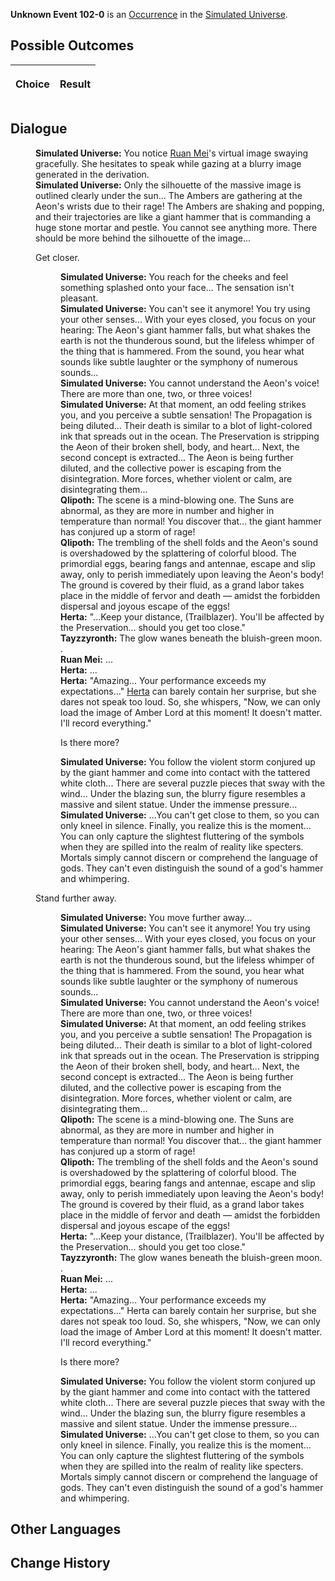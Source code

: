 {{Simulated Universe Event Infobox
|title         = Unknown Event 102-0
|image         = undefined.png
|type          =
|domains_su    = 
|domains_ext   = 
|domains_swarm = 
|domains_gng   = 
|requirements  =
|prev          = 
|next          = 
|indexRewards  =
|characters    = Herta;Ruan Mei
}}
'''Unknown Event 102-0''' is an [[Simulated Universe/Occurrence|Occurrence]] in the [[Simulated Universe]].

==Possible Outcomes==
{| class="article-table"
!Choice
!Result

|}

<!--
==Gameplay Notes==

-->
==Dialogue==
{{Dialogue Start}}
:'''Simulated Universe:''' You notice [[Ruan Mei]]'s virtual image swaying gracefully. She hesitates to speak while gazing at a blurry image generated in the derivation.
:'''Simulated Universe:''' Only the silhouette of the massive image is outlined clearly under the sun... The Ambers are gathering at the Aeon's wrists due to their rage! The Ambers are shaking and popping, and their trajectories are like a giant hammer that is commanding a huge stone mortar and pestle. You cannot see anything more. There should be more behind the silhouette of the image...
:{{DIcon|Arrow}} Get closer.
::'''Simulated Universe:''' You reach for the cheeks and feel something splashed onto your face... The sensation isn't pleasant.
::'''Simulated Universe:''' You can't see it anymore! You try using your other senses... With your eyes closed, you focus on your hearing: The Aeon's giant hammer falls, but what shakes the earth is not the thunderous sound, but the lifeless whimper of the thing that is hammered. From the sound, you hear what sounds like subtle laughter or the symphony of numerous sounds...
::'''Simulated Universe:''' You cannot understand the Aeon's voice! There are more than one, two, or three voices!
::'''Simulated Universe:''' At that moment, an odd feeling strikes you, and you perceive a subtle sensation! The Propagation is being diluted... Their death is similar to a blot of light-colored ink that spreads out in the ocean. The Preservation is stripping the Aeon of their broken shell, body, and heart... Next, the second concept is extracted... The Aeon is being further diluted, and the collective power is escaping from the disintegration. More forces, whether violent or calm, are disintegrating them...
::'''Qlipoth:''' The scene is a mind-blowing one. The Suns are abnormal, as they are more in number and higher in temperature than normal! You discover that... the giant hammer has conjured up a storm of rage!
::'''Qlipoth:''' The trembling of the shell folds and the Aeon's sound is overshadowed by the splattering of colorful blood. The primordial eggs, bearing fangs and antennae, escape and slip away, only to perish immediately upon leaving the Aeon's body! The ground is covered by their fluid, as a grand labor takes place in the middle of fervor and death &mdash; amidst the forbidden dispersal and joyous escape of the eggs!
::'''Herta:''' "...Keep your distance, (Trailblazer). You'll be affected by the Preservation... should you get too close."
::'''Tayzzyronth:''' The glow wanes beneath the bluish-green moon. {{Color|Keyword|They seem to be... falling}}.
::'''Ruan Mei:''' ...
::'''Herta:''' ...
::'''Herta:''' "Amazing... Your performance exceeds my expectations..." [[Herta]] can barely contain her surprise, but she dares not speak too loud. So, she whispers, "Now, we can only load the image of Amber Lord at this moment! It doesn't matter. I'll record everything."
::{{DIcon|Arrow}} Is there more?
::'''Simulated Universe:''' You follow the violent storm conjured up by the giant hammer and come into contact with the tattered white cloth... There are several puzzle pieces that sway with the wind... Under the blazing sun, the blurry figure resembles a massive and silent statue. Under the immense pressure...
::'''Simulated Universe:''' ...You can't get close to them, so you can only kneel in silence. Finally, you realize this is the moment... You can only capture the slightest fluttering of the symbols when they are spilled into the realm of reality like specters. Mortals simply cannot discern or comprehend the language of gods. They can't even distinguish the sound of a god's hammer and whimpering.
:{{DIcon|Arrow}} Stand further away.
::'''Simulated Universe:''' You move further away...
::'''Simulated Universe:''' You can't see it anymore! You try using your other senses... With your eyes closed, you focus on your hearing: The Aeon's giant hammer falls, but what shakes the earth is not the thunderous sound, but the lifeless whimper of the thing that is hammered. From the sound, you hear what sounds like subtle laughter or the symphony of numerous sounds...
::'''Simulated Universe:''' You cannot understand the Aeon's voice! There are more than one, two, or three voices!
::'''Simulated Universe:''' At that moment, an odd feeling strikes you, and you perceive a subtle sensation! The Propagation is being diluted... Their death is similar to a blot of light-colored ink that spreads out in the ocean. The Preservation is stripping the Aeon of their broken shell, body, and heart... Next, the second concept is extracted... The Aeon is being further diluted, and the collective power is escaping from the disintegration. More forces, whether violent or calm, are disintegrating them...
::'''Qlipoth:''' The scene is a mind-blowing one. The Suns are abnormal, as they are more in number and higher in temperature than normal! You discover that... the giant hammer has conjured up a storm of rage!
::'''Qlipoth:''' The trembling of the shell folds and the Aeon's sound is overshadowed by the splattering of colorful blood. The primordial eggs, bearing fangs and antennae, escape and slip away, only to perish immediately upon leaving the Aeon's body! The ground is covered by their fluid, as a grand labor takes place in the middle of fervor and death &mdash; amidst the forbidden dispersal and joyous escape of the eggs!
::'''Herta:''' "...Keep your distance, (Trailblazer). You'll be affected by the Preservation... should you get too close."
::'''Tayzzyronth:''' The glow wanes beneath the bluish-green moon. {{Color|Keyword|They seem to be... falling}}.
::'''Ruan Mei:''' ...
::'''Herta:''' ...
::'''Herta:''' "Amazing... Your performance exceeds my expectations..." Herta can barely contain her surprise, but she dares not speak too loud. So, she whispers, "Now, we can only load the image of Amber Lord at this moment! It doesn't matter. I'll record everything."
::{{DIcon|Arrow}} Is there more?
::'''Simulated Universe:''' You follow the violent storm conjured up by the giant hammer and come into contact with the tattered white cloth... There are several puzzle pieces that sway with the wind... Under the blazing sun, the blurry figure resembles a massive and silent statue. Under the immense pressure...
::'''Simulated Universe:''' ...You can't get close to them, so you can only kneel in silence. Finally, you realize this is the moment... You can only capture the slightest fluttering of the symbols when they are spilled into the realm of reality like specters. Mortals simply cannot discern or comprehend the language of gods. They can't even distinguish the sound of a god's hammer and whimpering.
{{Dialogue End}}

==Other Languages==
{{Other Languages
|en    = 
|zhs   = 
|zht   = 
|ja    = 
|ko    = 
|es    = 
|fr    = 
|ru    = 
|th    = 
|vi    = 
|de    = 
|id    = 
|pt    = 
}}

==Change History==
{{Change History|1.0}}
